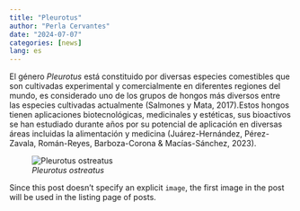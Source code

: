 ```yaml
---
title: "Pleurotus"
author: "Perla Cervantes"
date: "2024-07-07"
categories: [news]
lang: es
---
```


El género *Pleurotus* está constituido por diversas especies comestibles que son cultivadas experimental y comercialmente en diferentes regiones del mundo, es considerado uno de los grupos de hongos más diversos entre las especies cultivadas actualmente (Salmones y Mata, 2017).Estos hongos tienen aplicaciones biotecnológicas, medicinales y estéticas, sus bioactivos se han estudiado durante años por su potencial de aplicación en diversas áreas incluidas la alimentación y medicina (Juárez-Hernández, Pérez-Zavala, Román-Reyes, Barboza-Corona & Macías-Sánchez, 2023).

![*Pleurotus ostreatus*](pleu.jpg)

Since this post doesn't specify an explicit `image`, the first image in the post will be used in the listing page of posts.
